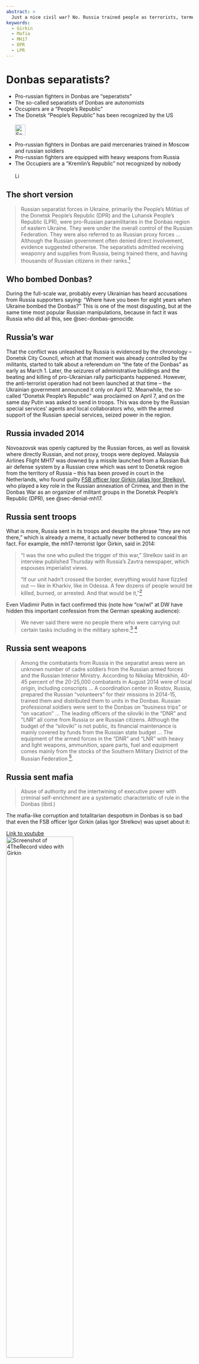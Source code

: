 ```yaml
---
abstract: > 
  Just a nice civil war? No. Russia trained people as terrorists, termed them "seperatists", send soldiers and weapons to Donbas. Learn about hybrid invasion.
keywords: 
  - Girkin 
  - Mafia
  - MH17
  - DPR
  - LPR
---
```


# Donbas separatists? {#sec-donbas-separatists}

::: {.callout-caution title="Myth"}
- Pro-russian fighters in Donbas are "seperatists"
- The so-called separatists of Donbas are autonomists
- Occupiers are a "People's Republic"
- The Donetsk "People’s Republic" has been recognized by the US
[<br></br>![Search for topic in EUvsDisinfo](../all_common_img/EUvsDisinfo_400x240.jpg){height=2em}](https://euvsdisinfo.eu/disinformation-cases/?text=donetsk%20(separatists%7Cseparatist)&sort=relevance)
:::

::: {.callout-tip title="Truth"}
- Pro-russian fighters in Donbas are paid mercenaries trained in Moscow and russian soldiers
- Pro-russian fighters are equipped with heavy weapons from Russia 
- The Occupiers are a "Kremlin's Republic" not recognized by nobody
[<br></br>![Link to Wikipedia](../all_common_img/Wikipedia.png){height=1em}](https://en.wikipedia.org/wiki/Russian_separatist_forces_in_Ukraine)
:::

## The short version

> Russian separatist forces in Ukraine, primarily the People's Militias of the Donetsk People's Republic (DPR) and the Luhansk People's Republic (LPR), were pro-Russian paramilitaries in the Donbas region of eastern Ukraine. They were under the overall control of the Russian Federation. They were also referred to as Russian proxy forces ... Although the Russian government often denied direct involvement, evidence suggested otherwise. The separatists admitted receiving weaponry and supplies from Russia, being trained there, and having thousands of Russian citizens in their ranks.[^sec-donbas-separatists-1]

## Who bombed Donbas?

During the full-scale war, probably every Ukrainian has heard accusations from Russia supporters saying: 
“Where have you been for eight years when Ukraine bombed the Donbas?” This is one of the most disgusting, 
but at the same time most popular Russian manipulations, because in fact it was Russia who did all this, see @sec-donbas-genocide.


## Russia's war

That the conflict was unleashed by Russia is evidenced by the chronology – Donetsk City Council, which at that moment was already controlled by the militants, started to talk about a referendum on “the fate of the Donbas” as early as March 1. Later, the seizures of administrative buildings and the beating and killing of pro-Ukrainian rally participants happened. However, the anti-terrorist operation had not been launched at that time – the Ukrainian government announced it only on April 12. Meanwhile, the so-called “Donetsk People’s Republic” was proclaimed on April 7, and on the same day Putin was asked to send in troops. This was done by the Russian special services’ agents and local collaborators who, with the armed support of the Russian special services, seized power in the region.


## Russia invaded 2014

Novoazovsk was openly captured by the Russian forces, as well as Ilovaisk where directly Russian, and not proxy, troops were deployed. 
Malaysia Airlines Flight MH17 was downed by a missile launched from a Russian Buk air defense system by a Russian crew which was sent to Donetsk region 
from the territory of Russia – this has been proved in court in the Netherlands, who found guilty [FSB officer Igor Girkin (alias Igor Strelkov)](https://en.wikipedia.org/wiki/Igor_Girkin), who played a key role in the Russian annexation of Crimea, and then in the Donbas War as an organizer of militant groups in the Donetsk People's Republic (DPR), see @sec-denial-mh17.


## Russia sent troops

What is more, Russia sent in its troops and despite the phrase “they are not there,” which is already a meme, it actually never bothered to conceal this fact. 
For example, the mh17-terrorist Igor Girkin, said in 2014:

> "I was the one who pulled the trigger of this war," Strelkov said in an interview published Thursday with Russia's Zavtra newspaper, which espouses imperialist views.  
>  
> "If our unit hadn't crossed the border, everything would have fizzled out — like in Kharkiv, like in Odessa. A few dozens of people would be killed, burned, or arrested. And that would be it,"[^sec-donbas-separatists-3]

Even Vladimir Putin in fact confirmed this (note how "cw/wl" at DW have hidden this important confession from the German speaking audience): 

> We never said there were no people there who were carrying out certain tasks including in the military sphere.[^sec-donbas-separatists-4] [^sec-donbas-separatists-5]


## Russia sent weapons

> Among the combatants from Russia in the separatist areas were an unknown number of cadre soldiers from the Russian armed forces and the Russian Interior Ministry. According to Nikolay Mitrokhin, 40-45 percent of the 20-25,000 combatants in August 2014 were of local origin, including conscripts ... A coordination center in Rostov, Russia, prepared the Russian “volunteers” for their missions in 2014-15, trained them and distributed them to units in the Donbas. Russian professional soldiers were sent to the Donbas on “business trips” or “on vacation” ... The leading officers of the siloviki in the “DNR” and “LNR” all come from Russia or are Russian citizens. Although the budget of the “siloviki” is not public, its financial maintenance is mainly covered by funds from the Russian state budget ...  The equipment of the armed forces in the “DNR” and “LNR” with heavy and light weapons, ammunition, spare parts, fuel and equipment comes mainly from the stocks of the Southern Military District of the Russian Federation [^sec-donbas-separatists-2]. 


## Russia sent mafia

> Abuse of authority and the intertwining of executive power with criminal self-enrichment are a systematic characteristic of rule in the Donbas (ibid.) 

The mafia-like corruption and totalitarian despotism in Donbas is so bad that even the FSB officer Igor Girkin (alias Igor Strelkov) was upset about it:

[Link to youtube  
![Screenshot of 4TheRecord video with Girkin](donbas-girkin.jpg){width=60%}](https://www.youtube.com/watch?v=GLzXWNBwoIQ)


[^sec-donbas-separatists-1]: Russian separatist forces in Ukraine. Wikipedia. [https://en.wikipedia.org/wiki/Russian_separatist_forces_in_Ukraine](https://en.wikipedia.org/wiki/Russian_separatist_forces_in_Ukraine)

[^sec-donbas-separatists-2]: Andreas Heinemann-Grüder (14.02.2022) Analyse: Die Silowiki in den "Volksrepubliken" Donezk und Luhansk: Entstehung der bewaffneten Einheiten Ukraine-Analyse Nr. 261 Bundeszentrale für politische Bildung. [https://www.bpb.de/themen/europa/ukraine-analysen/nr-261/346847/analyse-die-silowiki-in-den-volksrepubliken-donezk-und-luhansk-entstehung-der-bewaffneten-einheiten](https://www.bpb.de/themen/europa/ukraine-analysen/nr-261/346847/analyse-die-silowiki-in-den-volksrepubliken-donezk-und-luhansk-entstehung-der-bewaffneten-einheiten)

[^sec-donbas-separatists-3]: Anna Dolgov	(Nov. 21, 2014) Russia's Igor Strelkov: I Am Responsible for War in Eastern Ukraine. The Moscow Times. [https://www.themoscowtimes.com/2014/11/21/russias-igor-strelkov-i-am-responsible-for-war-in-eastern-ukraine-a41598](https://www.themoscowtimes.com/2014/11/21/russias-igor-strelkov-i-am-responsible-for-war-in-eastern-ukraine-a41598)

[^sec-donbas-separatists-4]: Putin speaks his mind. Russian President Vladimir Putin has admitted that military personnel were active in east Ukraine, criticized Turkey's leadership and mused on the future of Syria. He did it in front of some 1,400 journalists. (12/17/2015) Deutsche Welle. [https://www.dw.com/en/putin-basks-in-the-limelight-of-global-media/a-18924143](https://www.dw.com/en/putin-basks-in-the-limelight-of-global-media/a-18924143)

[^sec-donbas-separatists-5]: Putin: Keine Versöhnung mit der Türkei. Bei seiner Jahrespressekonferenz teilte der russische Präsident ordentlich aus: Er sehe keinen Raum für eine Einigung mit der Türkei, so Putin. Kritik übte der Kremlchef auch an der Ukraine. Auf die USA ging er aber zu. (17.12.2015).  [https://www.dw.com/de/putin-schlie%C3%9Ft-vers%C3%B6hnung-mit-der-t%C3%BCrkei-aus/a-18924907](https://www.dw.com/de/putin-schlie%C3%9Ft-vers%C3%B6hnung-mit-der-t%C3%BCrkei-aus/a-18924907)
